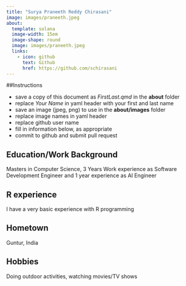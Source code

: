 ```yaml
---
title: "Surya Praneeth Reddy Chirasani"
image: images/praneeth.jpeg
about:
  template: solana
  image-width: 15em
  image-shape: round
  image: images/praneeth.jpeg
  links:
    - icon: github
      text: Github
      href: https://github.com/schirasani
---
```


##Instructions

  - save a copy of this document as *FirstLast.qmd* in the **about** folder
  - replace *Your Name* in yaml header with your first and last name
  - save an image (jpeg, png) to use in the **about/images** folder
  - replace image names in yaml header
  - replace github user name
  - fill in information below, as appropriate
  - commit to github and submit pull request

## Education/Work Background
Masters in Computer Science, 3 Years Work experience as Software Development Engineer and 1 year experience as AI Engineer

## R experience
I have a very basic experience with R programming


## Hometown
Guntur, India

## Hobbies
Doing outdoor activities, watching movies/TV shows